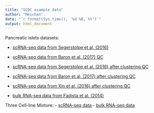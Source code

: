 ```yaml
---
title: "SCDC example data"
author: "Meichen"
date: "`r format(Sys.time(), '%d %B, %Y')`"
output: html_document
---
```


Pancreatic islets datasets:

- [scRNA-seq data from Segerstolpe et al. (2016)](https://github.com/meichendong/SCDC/tree/master/vignettes/data/segerstolpe.rds)
- [scRNA-seq data from Baron et al. (2017) QC](https://github.com/meichendong/SCDC/tree/master/vignettes/data/baron.rds)

- [scRNA-seq data from Segerstolpe et al. (2016) after clustering QC](https://github.com/meichendong/SCDC/tree/master/vignettes/data/qc_segerstolpe.rds)
- [scRNA-seq data from Baron et al. (2017) after clustering QC](https://github.com/meichendong/SCDC/tree/master/vignettes/data/qc_baron.rds)
- [scRNA-seq data from Xin et al. (2016) after clustering QC](https://github.com/meichendong/SCDC/tree/master/vignettes/data/qc_xin.rds)

- [bulk RNA-seq data from Fadista et al. (2014)](https://github.com/meichendong/SCDC/tree/master/vignettes/data/fadista_77.rds)

Three Cell-line Mixture:
- [scRNA-seq data](https://github.com/meichendong/SCDC/tree/master/vignettes/data/MIX3cl_scESET.rds)
- [bulk RNA-seq data](https://github.com/meichendong/SCDC/tree/master/vignettes/data/MIX3cl_bulkESET.rds)
